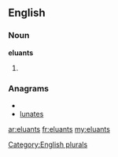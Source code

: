 ==English==

===Noun===
'''eluants'''

# {{plural of|[[eluant]]}}

===Anagrams===
* {{alphagram|aelnstu}}
* [[lunates#English|lunates]]


[[Category:English plurals]]

[[ar:eluants]]
[[fr:eluants]]
[[my:eluants]]